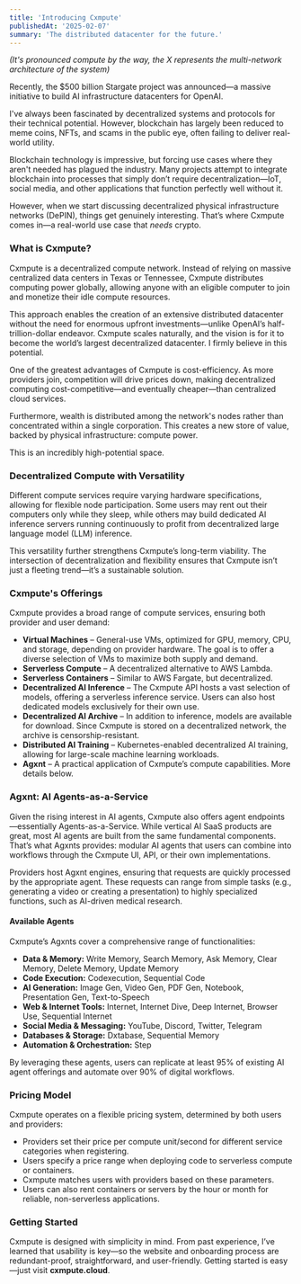 ```yaml
---
title: 'Introducing Cxmpute'
publishedAt: '2025-02-07'
summary: 'The distributed datacenter for the future.'
---
```


*(It's pronounced compute by the way, the X represents the multi-network architecture of the system)*

Recently, the $500 billion Stargate project was announced—a massive initiative to build AI infrastructure datacenters for OpenAI.

I've always been fascinated by decentralized systems and protocols for their technical potential. However, blockchain has largely been reduced to meme coins, NFTs, and scams in the public eye, often failing to deliver real-world utility.

Blockchain technology is impressive, but forcing use cases where they aren't needed has plagued the industry. Many projects attempt to integrate blockchain into processes that simply don’t require decentralization—IoT, social media, and other applications that function perfectly well without it.

However, when we start discussing decentralized physical infrastructure networks (DePIN), things get genuinely interesting. That’s where Cxmpute comes in—a real-world use case that *needs* crypto.

### What is Cxmpute?
Cxmpute is a decentralized compute network. Instead of relying on massive centralized data centers in Texas or Tennessee, Cxmpute distributes computing power globally, allowing anyone with an eligible computer to join and monetize their idle compute resources.

This approach enables the creation of an extensive distributed datacenter without the need for enormous upfront investments—unlike OpenAI’s half-trillion-dollar endeavor. Cxmpute scales naturally, and the vision is for it to become the world’s largest decentralized datacenter. I firmly believe in this potential.

One of the greatest advantages of Cxmpute is cost-efficiency. As more providers join, competition will drive prices down, making decentralized computing cost-competitive—and eventually cheaper—than centralized cloud services.

Furthermore, wealth is distributed among the network's nodes rather than concentrated within a single corporation. This creates a new store of value, backed by physical infrastructure: compute power.

This is an incredibly high-potential space.

### Decentralized Compute with Versatility
Different compute services require varying hardware specifications, allowing for flexible node participation. Some users may rent out their computers only while they sleep, while others may build dedicated AI inference servers running continuously to profit from decentralized large language model (LLM) inference.

This versatility further strengthens Cxmpute’s long-term viability. The intersection of decentralization and flexibility ensures that Cxmpute isn’t just a fleeting trend—it’s a sustainable solution.

### Cxmpute's Offerings
Cxmpute provides a broad range of compute services, ensuring both provider and user demand:

- **Virtual Machines** – General-use VMs, optimized for GPU, memory, CPU, and storage, depending on provider hardware. The goal is to offer a diverse selection of VMs to maximize both supply and demand.
- **Serverless Compute** – A decentralized alternative to AWS Lambda.
- **Serverless Containers** – Similar to AWS Fargate, but decentralized.
- **Decentralized AI Inference** – The Cxmpute API hosts a vast selection of models, offering a serverless inference service. Users can also host dedicated models exclusively for their own use.
- **Decentralized AI Archive** – In addition to inference, models are available for download. Since Cxmpute is stored on a decentralized network, the archive is censorship-resistant.
- **Distributed AI Training** – Kubernetes-enabled decentralized AI training, allowing for large-scale machine learning workloads.
- **Agxnt** – A practical application of Cxmpute’s compute capabilities. More details below.

### Agxnt: AI Agents-as-a-Service
Given the rising interest in AI agents, Cxmpute also offers agent endpoints—essentially Agents-as-a-Service. While vertical AI SaaS products are great, most AI agents are built from the same fundamental components. That’s what Agxnts provides: modular AI agents that users can combine into workflows through the Cxmpute UI, API, or their own implementations.

Providers host Agxnt engines, ensuring that requests are quickly processed by the appropriate agent. These requests can range from simple tasks (e.g., generating a video or creating a presentation) to highly specialized functions, such as AI-driven medical research.

#### Available Agents
Cxmpute’s Agxnts cover a comprehensive range of functionalities:

- **Data & Memory:** Write Memory, Search Memory, Ask Memory, Clear Memory, Delete Memory, Update Memory
- **Code Execution:** Codexecution, Sequential Code
- **AI Generation:** Image Gen, Video Gen, PDF Gen, Notebook, Presentation Gen, Text-to-Speech
- **Web & Internet Tools:** Internet, Internet Dive, Deep Internet, Browser Use, Sequential Internet
- **Social Media & Messaging:** YouTube, Discord, Twitter, Telegram
- **Databases & Storage:** Dxtabase, Sequential Memory
- **Automation & Orchestration:** Step

By leveraging these agents, users can replicate at least 95% of existing AI agent offerings and automate over 90% of digital workflows.

### Pricing Model
Cxmpute operates on a flexible pricing system, determined by both users and providers:

- Providers set their price per compute unit/second for different service categories when registering.
- Users specify a price range when deploying code to serverless compute or containers.
- Cxmpute matches users with providers based on these parameters.
- Users can also rent containers or servers by the hour or month for reliable, non-serverless applications.

### Getting Started
Cxmpute is designed with simplicity in mind. From past experience, I’ve learned that usability is key—so the website and onboarding process are redundant-proof, straightforward, and user-friendly. Getting started is easy—just visit **cxmpute.cloud**.
